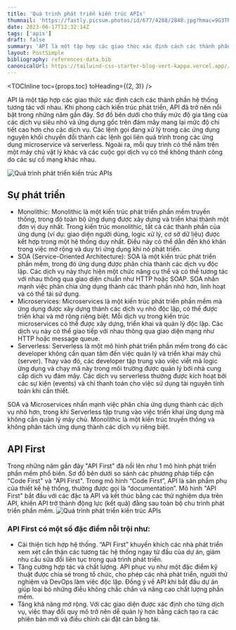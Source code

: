 ```yaml
---
title: 'Quá trình phát triển kiến trúc APIs'
thumnail: 'https://fastly.picsum.photos/id/677/4288/2848.jpg?hmac=9G3TRArVIg964T44P-E2MTu5_9Fz2juxO9meRramm_4'
date: 2023-06-17T12:32:14Z
tags: ['apis']
draft: false
summary: 'API là một tập hợp các giao thức xác định cách các thành phần hệ thống tương tác với nhau. Khi phong cách kiến ​​trúc phát triển, API đã trở nên nổi bật trong những năm gần đây'
layout: PostSimple
bibliography: references-data.bib
canonicalUrl: https://tailwind-css-starter-blog-vert-kappa.vercel.app//blog/new-features-in-v1/
---
```


<TOCInline toc={props.toc} toHeading={(2, 3)} />

API là một tập hợp các giao thức xác định cách các thành phần hệ thống tương tác với nhau. Khi phong cách kiến ​​trúc phát triển, API đã trở nên nổi bật trong những năm gần đây.
Sơ đồ bên dưới cho thấy mức độ gia tăng của các dịch vụ siêu nhỏ và ứng dụng gốc trên đám mây mang lại mức độ chi tiết cao hơn cho các dịch vụ.
Các lệnh gọi đang xử lý trong các ứng dụng nguyên khối chuyển đổi thành các lệnh gọi liên quá trình trong các ứng dụng microservice và serverless.
Ngoài ra, mỗi quy trình có thể nằm trên một máy chủ vật lý khác và các cuộc gọi dịch vụ có thể không thành công do các sự cố mạng khác nhau.

![Quá trình phát triển kiến trúc APIs](https://hksbjaideaoctdqnkzug.supabase.co/storage/v1/object/public/affiliate/cource/Screen%20Shot%202023-06-17%20at%2010.11.52.png)

## Sự phát triển

- Monolithic: Monolithic là một kiến trúc phát triển phần mềm truyền thống, trong đó toàn bộ ứng dụng được xây dựng và triển khai thành một đơn vị duy nhất. Trong kiến trúc monolithic, tất cả các thành phần của ứng dụng (ví dụ: giao diện người dùng, logic xử lý, cơ sở dữ liệu) được kết hợp trong một hệ thống duy nhất. Điều này có thể dẫn đến khó khăn trong việc mở rộng và duy trì ứng dụng khi nó phát triển.
- SOA (Service-Oriented Architecture): SOA là một kiến trúc phát triển phần mềm, trong đó ứng dụng được phân chia thành các dịch vụ độc lập. Các dịch vụ này thực hiện một chức năng cụ thể và có thể tương tác với nhau thông qua giao diện chuẩn như HTTP hoặc SOAP. SOA nhấn mạnh việc phân chia ứng dụng thành các thành phần nhỏ hơn, linh hoạt và có thể tái sử dụng.
- Microservices: Microservices là một kiến trúc phát triển phần mềm mà ứng dụng được xây dựng thành các dịch vụ nhỏ độc lập, có thể được triển khai và mở rộng riêng biệt. Mỗi dịch vụ trong kiến trúc microservices có thể được xây dựng, triển khai và quản lý độc lập. Các dịch vụ này có thể giao tiếp với nhau thông qua giao diện mạng như HTTP hoặc message queue.
- Serverless: Serverless là một mô hình phát triển phần mềm trong đó các developer không cần quan tâm đến việc quản lý và triển khai máy chủ (server). Thay vào đó, các developer tập trung vào việc viết mã logic ứng dụng và chạy mã này trong môi trường được quản lý bởi nhà cung cấp dịch vụ đám mây. Các dịch vụ serverless thường được kích hoạt bởi các sự kiện (events) và chỉ thanh toán cho việc sử dụng tài nguyên tính toán khi cần thiết.

SOA và Microservices nhấn mạnh việc phân chia ứng dụng thành các dịch vụ nhỏ hơn, trong khi Serverless tập trung vào việc triển khai ứng dụng mà không cần quản lý máy chủ. Monolithic là một kiến trúc truyền thống và không phân tách ứng dụng thành các dịch vụ riêng biệt.

## API First

Trong những năm gần đây "API First" đã nổi lên như 1 mô hình phát triển phần mềm phổ biến.
Sơ đồ bên dưới so sánh các phương pháp tiếp cận "Code First" và "API First". Trong mô hình “Code First”, API là sản phẩm phụ của thiết kế hệ thống, thường được gọi là “documentation”. Mô hình "API First" bắt đầu với các đặc tả API và kết thúc bằng các thử nghiệm dựa trên API, khiến API trở thành động lực (kết quả) đằng sau toàn bộ chu trình phát triển phần mềm.
![Quá trình phát triển kiến trúc APIs](https://hksbjaideaoctdqnkzug.supabase.co/storage/v1/object/public/affiliate/cource/Screen%20Shot%202023-06-17%20at%2010.12.02.png)

### API First có một số đặc điểm nỗi trội như:

- Cải thiện tích hợp hệ thống. “API First” khuyến khích các nhà phát triển xem xét cẩn thận các tương tác hệ thống ngay từ đầu của dự án, giảm nhu cầu sửa đổi liên tục trong quá trình phát triển.
- Tăng cường hợp tác và chất lượng. API phục vụ như một đặc điểm kỹ thuật được chia sẻ trong tổ chức, cho phép các nhà phát triển, người thử nghiệm và DevOps làm việc độc lập. Đồng ý về API khi bắt đầu dự án giúp loại bỏ những điều không chắc chắn và nâng cao chất lượng phần mềm.
- Tăng khả năng mở rộng. Với các giao diện được xác định cho từng dịch vụ, việc thay đổi quy mô trở nên dễ quản lý hơn bằng cách tạo ra các phiên bản mới và điều chỉnh cài đặt cân bằng tải.

